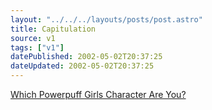 ```yaml
---
layout: "../../../layouts/posts/post.astro"
title: Capitulation
source: v1
tags: ["v1"]
datePublished: 2002-05-02T20:37:25
dateUpdated: 2002-05-02T20:37:25
---
```


[Which Powerpuff Girls Character Are You?][1]

[1]: http://www.valvigirl.net/quizzes/ppgquiz.html "The 'Which Powerpuff Girls Character Are You?' Quiz. Couldn't resist. I'm Blossom. Naturally."
